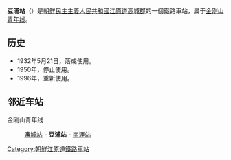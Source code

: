 {{朝鮮半島車站資訊
|公司色 = blue
|文字色 = 
|站名 = 豆浦站
|圖片 = 
|pxl = 
|圖片說明 =
|前一站 = [[濂城站|濂城]]
|前一站距離 = 5.5
|後一站距離 = 10.5
|後一站 = [[南涯站|南涯]]
|所屬路線 = [[金刚山青年线|金刚山青年线]]
|距離 = 75.7
|起點站 = [[安边站|安边]]
|諺文 = 두포역
|朝鮮漢字 = 豆浦驛
|文觀部式 = 
|馬-賴式 = Tup'o-yŏk
|副站名 = 
|車站編號 = 
|停站路線數 = 
|所屬公司 = [[朝鮮民主主義人民共和國鐵道省|朝鮮民主主義人民共和國鐵道省]]
|所在地 =[[江原道_(北)|江原道]][[高城郡_(朝鲜)|高城郡]]
|車站構造 = 地面车站
|月台配置 = 
|啟用年月日 =1932年5月21日
|廢站年月日 = 
|上下車人次 = 
|統計年度 = 
|轉車 = 
|備註 = 
|全寬備註 = 
}}

'''豆浦站'''（{{lang-ko|두포역}}）是[[朝鮮民主主義人民共和國|朝鮮民主主義人民共和國]][[江原道_(北)|江原道]][[高城郡_(朝鲜)|高城郡]]的一個鐵路車站，属于[[金刚山青年线|金刚山青年线]]。

==历史==
*1932年5月21日，落成使用。
*1950年，停止使用。
*1996年，重新使用。

==邻近车站==
金刚山青年线
:[[濂城站|濂城站]] - '''豆浦站''' - [[南涯站|南涯站]]

{{朝鲜铁路小作品}}

{{金刚山青年线}}

[[Category:朝鮮江原道鐵路車站|Category:朝鮮江原道鐵路車站]]